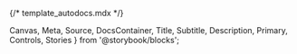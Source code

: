 {/* template_autodocs.mdx */}

  Canvas,
  Meta,
  Source,
  DocsContainer,
  Title,
  Subtitle,
  Description,
  Primary,
  Controls,
  Stories
} from '@storybook/blocks';

<Meta isTemplate />

<Title />
